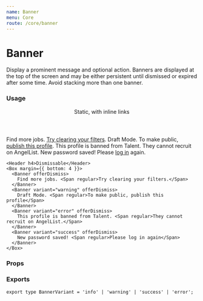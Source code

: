 ```yaml
---
name: Banner
menu: Core
route: /core/banner
---
```



# Banner

Display a prominent message and optional action. Banners are displayed at the top of the screen and may be either persistent until dismissed or expired after some time. Avoid stacking more than one banner.

### Usage

<Playground>
  <Box maxWidth="640px">
    <Header h4>Static, with inline links</Header>
    <Box margin={{ bottom: 4 }}>
      <Banner>
        Find more jobs. <Span regular><a href="#">Try clearing your filters</a>.</Span>
      </Banner>
      <Banner variant="warning">
        Draft Mode. <Span regular>To make public, <a href="#">publish this profile</a>.</Span>
      </Banner>
      <Banner variant="error">
        This profile is banned from Talent. <Span regular>They cannot recruit on AngelList.</Span>
      </Banner>
      <Banner variant="success">
        New password saved! <Span regular>Please <a href="#">log in</a> again.</Span>
      </Banner>
    </Box>

    <Header h4>Dismissable</Header>
    <Box margin={{ bottom: 4 }}>
      <Banner offerDismiss>
        Find more jobs. <Span regular>Try clearing your filters.</Span>
      </Banner>
      <Banner variant="warning" offerDismiss>
        Draft Mode. <Span regular>To make public, publish this profile</Span>
      </Banner>
      <Banner variant="error" offerDismiss>
        This profile is banned from Talent. <Span regular>They cannot recruit on AngelList.</Span>
      </Banner>
      <Banner variant="success" offerDismiss>
        New password saved! <Span regular>Please log in again</Span>
      </Banner>
    </Box>

  </Box>
</Playground>

### Props

<Props of={Banner} />

### Exports

```tsx
export type BannerVariant = 'info' | 'warning' | 'success' | 'error';
```
